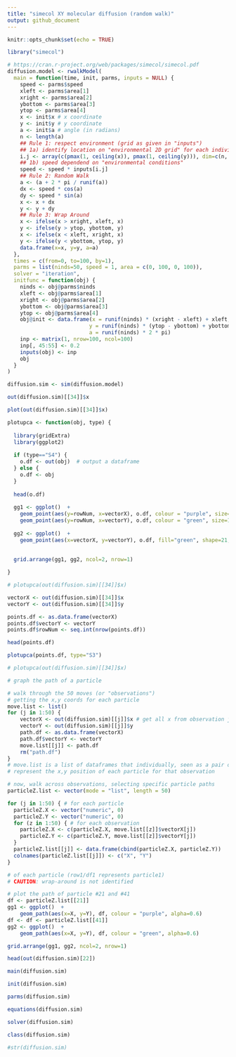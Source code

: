 ```yaml
---
title: "simecol XY molecular diffusion (random walk)"
output: github_document
---
```


```r
knitr::opts_chunk$set(echo = TRUE)
```

```r

library("simecol")

# https://cran.r-project.org/web/packages/simecol/simecol.pdf
diffusion.model <- rwalkModel(
  main = function(time, init, parms, inputs = NULL) {
    speed <- parms$speed
    xleft <- parms$area[1]
    xright <- parms$area[2]
    ybottom <- parms$area[3]
    ytop <- parms$area[4]
    x <- init$x # x coordinate
    y <- init$y # y coordinate
    a <- init$a # angle (in radians)
    n <- length(a)
    ## Rule 1: respect environment (grid as given in "inputs")
    ## 1a) identify location on "environmental 2D grid" for each individual
    i.j <- array(c(pmax(1, ceiling(x)), pmax(1, ceiling(y))), dim=c(n, 2))
    ## 1b) speed dependend on "environmental conditions"
    speed <- speed * inputs[i.j]
    ## Rule 2: Random Walk
    a <- (a + 2 * pi / runif(a))
    dx <- speed * cos(a)
    dy <- speed * sin(a)
    x <- x + dx
    y <- y + dy
    ## Rule 3: Wrap Around
    x <- ifelse(x > xright, xleft, x)
    y <- ifelse(y > ytop, ybottom, y)
    x <- ifelse(x < xleft, xright, x)
    y <- ifelse(y < ybottom, ytop, y)
    data.frame(x=x, y=y, a=a)
  },
  times = c(from=0, to=100, by=1),
  parms = list(ninds=50, speed = 1, area = c(0, 100, 0, 100)),
  solver = "iteration",
  initfunc = function(obj) {
    ninds <- obj@parms$ninds
    xleft <- obj@parms$area[1]
    xright <- obj@parms$area[2]
    ybottom <- obj@parms$area[3]
    ytop <- obj@parms$area[4]
    obj@init <- data.frame(x = runif(ninds) * (xright - xleft) + xleft,
                          y = runif(ninds) * (ytop - ybottom) + ybottom,
                          a = runif(ninds) * 2 * pi)
    inp <- matrix(1, nrow=100, ncol=100)
    inp[, 45:55] <- 0.2
    inputs(obj) <- inp
    obj
  }
)
```


```r
diffusion.sim <- sim(diffusion.model)

out(diffusion.sim)[[34]]$x
```

```r
plot(out(diffusion.sim)[[34]]$x)
```


```r

plotupca <- function(obj, type) {
  
  library(gridExtra)
  library(ggplot2)
  
  if (type=="S4") {
    o.df <- out(obj)  # output a dataframe
  } else {
    o.df <- obj
  }
  
  head(o.df)
  
  gg1 <- ggplot()  +
    geom_point(aes(y=rowNum, x=vectorX), o.df, colour = "purple", size=1, alpha=0.8)  +
    geom_point(aes(y=rowNum, x=vectorY), o.df, colour = "green", size=1, alpha=0.8)
  
  gg2 <- ggplot()  +
    geom_point(aes(x=vectorX, y=vectorY), o.df, fill="green", shape=21, colour = "purple", alpha=0.6) 
  
  
  grid.arrange(gg1, gg2, ncol=2, nrow=1)

}

```

```r
# plotupca(out(diffusion.sim)[[34]]$x)

vectorX <- out(diffusion.sim)[[34]]$x
vectorY <- out(diffusion.sim)[[34]]$y

points.df <- as.data.frame(vectorX)
points.df$vectorY <- vectorY
points.df$rowNum <- seq.int(nrow(points.df))

head(points.df)

plotupca(points.df, type="S3")
```

```r
# plotupca(out(diffusion.sim)[[34]]$x)

# graph the path of a particle

# walk through the 50 moves (or "observations") 
# getting the x,y coords for each particle
move.list <- list()
for (j in 1:50) {
    vectorX <- out(diffusion.sim)[[j]]$x # get all x from observation j
    vectorY <- out(diffusion.sim)[[j]]$y
    path.df <- as.data.frame(vectorX)
    path.df$vectorY <- vectorY
    move.list[[j]] <- path.df
    rm("path.df")
}
# move.list is a list of dataframes that individually, seen as a pair of vectors,
# represent the x,y position of each particle for that observation

# now, walk across observations, selecting specific particle paths
particleZ.list <- vector(mode = "list", length = 50)

for (j in 1:50) { # for each particle
  particleZ.X <- vector("numeric", 0)
  particleZ.Y <- vector("numeric", 0)
  for (z in 1:50) { # for each observation
    particleZ.X <- c(particleZ.X, move.list[[z]]$vectorX[j])
    particleZ.Y <- c(particleZ.Y, move.list[[z]]$vectorY[j])
  }
  particleZ.list[[j]] <- data.frame(cbind(particleZ.X, particleZ.Y))
  colnames(particleZ.list[[j]]) <- c("X", "Y")
}

# of each particle (row1/df1 represents particle1) 
# CAUTION: wrap-around is not identified

# plot the path of particle #21 and #41
df <- particleZ.list[[21]]
gg1 <- ggplot()  +
    geom_path(aes(x=X, y=Y), df, colour = "purple", alpha=0.6) 
df <- df <- particleZ.list[[41]]
gg2 <- ggplot()  +
    geom_path(aes(x=X, y=Y), df, colour = "green", alpha=0.6)

grid.arrange(gg1, gg2, ncol=2, nrow=1)

```

```r
head(out(diffusion.sim)[22])
```

```r
main(diffusion.sim)
```

```r
init(diffusion.sim)
```

```r
parms(diffusion.sim)
```

```r
equations(diffusion.sim)
```

```r
solver(diffusion.sim)
```

```r
class(diffusion.sim)
```

```r
#str(diffusion.sim)
```
